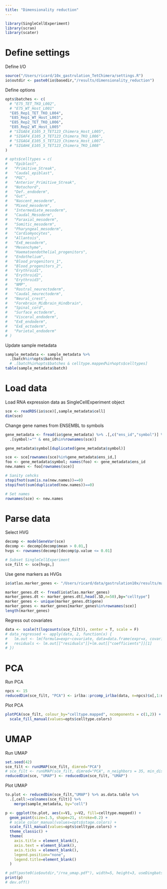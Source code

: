```yaml
---
title: "Dimensionality reduction"
---
```

  
```r
library(SingleCellExperiment)
library(scran)
library(scater)
```

# Define settings

Define I/O
```r
source("/Users/ricard/10x_gastrulation_TetChimera/settings.R")
io$outdir <- paste0(io$basedir,"/results/dimensionality_reduction")
```

Define options
```r
opts$batches <- c(
  # "E75_TET_TKO_L002", 
  # "E75_WT_Host_L001"
  "E85_Rep1_TET_TKO_L004",
  "E85_Rep1_WT_Host_L003",
  "E85_Rep2_TET_TKO_L006",
  "E85_Rep2_WT_Host_L005"
  # "SIGAE4_E105_3_TET123_Chimera_Host_L005", 
  # "SIGAF4_E105_3_TET123_Chimera_TKO_L006", 
  # "SIGAG4_E105_5_TET123_Chimera_Host_L007", 
  # "SIGAH4_E105_5_TET123_Chimera_TKO_L008"
)

# opts$celltypes = c(
# 	"Epiblast",
# 	"Primitive_Streak",
# 	"Caudal_epiblast",
# 	"PGC",
# 	"Anterior_Primitive_Streak",
# 	"Notochord",
# 	"Def._endoderm",
# 	"Gut",
# 	"Nascent_mesoderm",
# 	"Mixed_mesoderm",
# 	"Intermediate_mesoderm",
# 	"Caudal_Mesoderm",
# 	"Paraxial_mesoderm",
# 	"Somitic_mesoderm",
# 	"Pharyngeal_mesoderm",
# 	"Cardiomyocytes",
# 	"Allantois",
# 	"ExE_mesoderm",
# 	"Mesenchyme",
# 	"Haematoendothelial_progenitors",
# 	"Endothelium",
# 	"Blood_progenitors_1",
# 	"Blood_progenitors_2",
# 	"Erythroid1",
# 	"Erythroid2",
# 	"Erythroid3",
# 	"NMP",
# 	"Rostral_neurectoderm",
# 	"Caudal_neurectoderm",
# 	"Neural_crest",
# 	"Forebrain_Midbrain_Hindbrain",
# 	"Spinal_cord",
# 	"Surface_ectoderm",
# 	"Visceral_endoderm",
# 	"ExE_endoderm",
# 	"ExE_ectoderm",
# 	"Parietal_endoderm"
# )
```

Update sample metadata
```r
sample_metadata <- sample_metadata %>%
  .[batch%in%opts$batches]
  # .[batch%in%opts$batches & celltype.mapped%in%opts$celltypes]
table(sample_metadata$batch)
```

# Load data

Load RNA expression data as SingleCellExperiment object
```r
sce <- readRDS(io$sce)[,sample_metadata$cell]
dim(sce)
```

Change gene names from ENSEMBL to symbols
```r
gene_metadata <- fread(io$gene_metadata) %>% .[,c("ens_id","symbol")] %>%
  .[symbol!="" & ens_id%in%rownames(sce)]

gene_metadata$symbol[duplicated(gene_metadata$symbol)]

sce <- sce[rownames(sce)%in%gene_metadata$ens_id,]
foo <- gene_metadata$symbol; names(foo) <- gene_metadata$ens_id
new.names <- foo[rownames(sce)]

# Sanity cehcks
stopifnot(sum(is.na(new.names))==0)
stopifnot(sum(duplicated(new.names))==0)

# Set names
rownames(sce) <- new.names
```

# Parse data

Select HVG
```r
decomp <- modelGeneVar(sce)
decomp <- decomp[decomp$mean > 0.01,]
hvgs <- rownames(decomp)[decomp$p.value <= 0.01]

# Subset SingleCellExperiment
sce_filt <- sce[hvgs,]
```

Use gene markers as HVGs
```r
io$atlas.marker_genes <- "/Users/ricard/data/gastrulation10x/results/marker_genes/E8.5/marker_genes.txt.gz"

marker_genes.dt <- fread(io$atlas.marker_genes)
marker_genes.dt <- marker_genes.dt[,head(.SD,n=50),by="celltype"]
marker_genes <- unique(marker_genes.dt$gene)
marker_genes <- marker_genes[marker_genes%in%rownames(sce)]
length(marker_genes)
```

Regress out covariates
```r
data <- scale(t(logcounts(sce_filt)), center = T, scale = F)
# data_regressed <- apply(data, 2, function(x) {
#   lm.out <- lm(formula=expr~covariate, data=data.frame(expr=x, covariate=factor(sce_filt$stage)));
#   residuals <- lm.out[["residuals"]]+lm.out[["coefficients"]][1]
# })
```

# PCA

Run PCA
```r
npcs <- 15
reducedDim(sce_filt, "PCA") <- irlba::prcomp_irlba(data, n=npcs)$x[,1:npcs]
```

Plot PCA
```r
plotPCA(sce_filt, colour_by="celltype.mapped", ncomponents = c(1,2)) +
  scale_fill_manual(values=opts$celltype.colors)
```

# UMAP

Run UMAP
```r
set.seed(42)
sce_filt <- runUMAP(sce_filt, dimred="PCA")
# sce_filt <- runUMAP(sce_filt, dimred="PCA", n_neighbors = 35, min_dist = 0.45)
reducedDim(sce, "UMAP") <- reducedDim(sce_filt, "UMAP") 
```

Plot UMAP

```r
to.plot <- reducedDim(sce_filt,"UMAP") %>% as.data.table %>% 
  .[,cell:=colnames(sce_filt)] %>%
    merge(sample_metadata, by="cell")
```

```r
p <- ggplot(to.plot, aes(x=V1, y=V2, fill=celltype.mapped)) +
  geom_point(size=1.5, shape=21, stroke=0.2) +
  # scale_color_manual(values=opts$stage.colors) +
  scale_fill_manual(values=opts$celltype.colors) +
  theme_classic() +
  theme(
    axis.title = element_blank(),
    axis.text = element_blank(),
    axis.ticks = element_blank(),
    legend.position="none",
    legend.title=element_blank()
  )

# pdf(paste0(io$outdir,"/rna_umap.pdf"), width=5, height=3, useDingbats = F)
print(p)
# dev.off()
```
